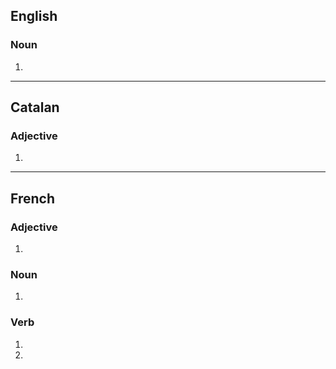 {{also|fermés|fèrmes}}
==English==

===Noun===
{{head|en|noun form}}

# {{plural of|en|ferme}}

----

==Catalan==

===Adjective===
{{head|ca|adjective form}}

# {{feminine plural of|ca|ferm}}

----

==French==

===Adjective===
{{head|fr|adjective form}}

# {{plural of|fr|ferme}}

===Noun===
{{head|fr|noun form|g=f}}

# {{plural of|fr|ferme}}

===Verb===
{{head|fr|verb form}}

# {{inflection of|fr|fermer||2|s|pres|indc}}
# {{inflection of|fr|fermer||2|s|pres|subj}}